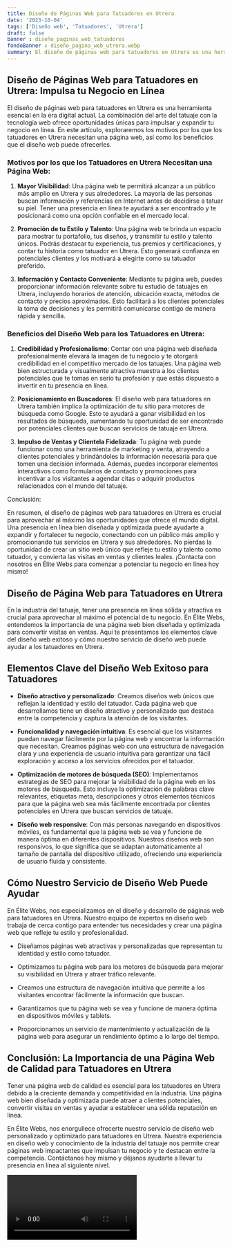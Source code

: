```yaml
---
title: Diseño de Páginas Web para Tatuadores en Utrera
date: '2023-10-04'
tags: ['Diseño web', 'Tatuadores', 'Utrera']
draft: false
banner : diseño_paginas_web_tatuadores
fondoBanner : diseño_pagina_web_utrera.webp
summary: El diseño de páginas web para tatuadores en Utrera es una herramienta esencial en la era digital actual. La combinación del arte del tatuaje con la tecnología web ofrece oportunidades únicas para impulsar y expandir tu negocio en línea. En este artículo, exploraremos los motivos por los que los tatuadores en Utrera necesitan una página web, así como los beneficios que el diseño web puede ofrecerles.
---
```


## Diseño de Páginas Web para Tatuadores en Utrera: Impulsa tu Negocio en Línea

El diseño de páginas web para tatuadores en Utrera es una herramienta esencial en la era digital actual. La combinación del arte del tatuaje con la tecnología web ofrece oportunidades únicas para impulsar y expandir tu negocio en línea. En este artículo, exploraremos los motivos por los que los tatuadores en Utrera necesitan una página web, así como los beneficios que el diseño web puede ofrecerles.

### Motivos por los que los Tatuadores en Utrera Necesitan una Página Web:

1. **Mayor Visibilidad**: Una página web te permitirá alcanzar a un público más amplio en Utrera y sus alrededores. La mayoría de las personas buscan información y referencias en Internet antes de decidirse a tatuar su piel. Tener una presencia en línea te ayudará a ser encontrado y te posicionará como una opción confiable en el mercado local.

2. **Promoción de tu Estilo y Talento**: Una página web te brinda un espacio para mostrar tu portafolio, tus diseños, y transmitir tu estilo y talento únicos. Podrás destacar tu experiencia, tus premios y certificaciones, y contar tu historia como tatuador en Utrera. Esto generará confianza en potenciales clientes y los motivará a elegirte como su tatuador preferido.

3. **Información y Contacto Conveniente**: Mediante tu página web, puedes proporcionar información relevante sobre tu estudio de tatuajes en Utrera, incluyendo horarios de atención, ubicación exacta, métodos de contacto y precios aproximados. Esto facilitará a los clientes potenciales la toma de decisiones y les permitirá comunicarse contigo de manera rápida y sencilla.

### Beneficios del Diseño Web para los Tatuadores en Utrera:

1. **Credibilidad y Profesionalismo**: Contar con una página web diseñada profesionalmente elevará la imagen de tu negocio y te otorgará credibilidad en el competitivo mercado de los tatuajes. Una página web bien estructurada y visualmente atractiva muestra a los clientes potenciales que te tomas en serio tu profesión y que estás dispuesto a invertir en tu presencia en línea.

2. **Posicionamiento en Buscadores**: El diseño web para tatuadores en Utrera también implica la optimización de tu sitio para motores de búsqueda como Google. Esto te ayudará a ganar visibilidad en los resultados de búsqueda, aumentando tu oportunidad de ser encontrado por potenciales clientes que buscan servicios de tatuaje en Utrera.

3. **Impulso de Ventas y Clientela Fidelizada**: Tu página web puede funcionar como una herramienta de marketing y venta, atrayendo a clientes potenciales y brindándoles la información necesaria para que tomen una decisión informada. Además, puedes incorporar elementos interactivos como formularios de contacto y promociones para incentivar a los visitantes a agendar citas o adquirir productos relacionados con el mundo del tatuaje.

Conclusión:

En resumen, el diseño de páginas web para tatuadores en Utrera es crucial para aprovechar al máximo las oportunidades que ofrece el mundo digital. Una presencia en línea bien diseñada y optimizada puede ayudarte a expandir y fortalecer tu negocio, conectando con un público más amplio y promocionando tus servicios en Utrera y sus alrededores. No pierdas la oportunidad de crear un sitio web único que refleje tu estilo y talento como tatuador, y convierta las visitas en ventas y clientes leales. ¡Contacta con nosotros en Élite Webs para comenzar a potenciar tu negocio en línea hoy mismo!

<GifSeo />

<Cta />

## Diseño de Página Web para Tatuadores en Utrera

En la industria del tatuaje, tener una presencia en línea sólida y atractiva es crucial para aprovechar al máximo el potencial de tu negocio. En Élite Webs, entendemos la importancia de una página web bien diseñada y optimizada para convertir visitas en ventas. Aquí te presentamos los elementos clave del diseño web exitoso y cómo nuestro servicio de diseño web puede ayudar a los tatuadores en Utrera.

## Elementos Clave del Diseño Web Exitoso para Tatuadores

- **Diseño atractivo y personalizado**: Creamos diseños web únicos que reflejan la identidad y estilo del tatuador. Cada página web que desarrollamos tiene un diseño atractivo y personalizado que destaca entre la competencia y captura la atención de los visitantes.

- **Funcionalidad y navegación intuitiva**: Es esencial que los visitantes puedan navegar fácilmente por la página web y encontrar la información que necesitan. Creamos páginas web con una estructura de navegación clara y una experiencia de usuario intuitiva para garantizar una fácil exploración y acceso a los servicios ofrecidos por el tatuador.

- **Optimización de motores de búsqueda (SEO)**: Implementamos estrategias de SEO para mejorar la visibilidad de la página web en los motores de búsqueda. Esto incluye la optimización de palabras clave relevantes, etiquetas meta, descripciones y otros elementos técnicos para que la página web sea más fácilmente encontrada por clientes potenciales en Utrera que buscan servicios de tatuaje.

- **Diseño web responsive**: Con más personas navegando en dispositivos móviles, es fundamental que la página web se vea y funcione de manera óptima en diferentes dispositivos. Nuestros diseños web son responsivos, lo que significa que se adaptan automáticamente al tamaño de pantalla del dispositivo utilizado, ofreciendo una experiencia de usuario fluida y consistente.

## Cómo Nuestro Servicio de Diseño Web Puede Ayudar

En Élite Webs, nos especializamos en el diseño y desarrollo de páginas web para tatuadores en Utrera. Nuestro equipo de expertos en diseño web trabaja de cerca contigo para entender tus necesidades y crear una página web que refleje tu estilo y profesionalidad.

- Diseñamos páginas web atractivas y personalizadas que representan tu identidad y estilo como tatuador.

- Optimizamos tu página web para los motores de búsqueda para mejorar su visibilidad en Utrera y atraer tráfico relevante.

- Creamos una estructura de navegación intuitiva que permite a los visitantes encontrar fácilmente la información que buscan.

- Garantizamos que tu página web se vea y funcione de manera óptima en dispositivos móviles y tablets.

- Proporcionamos un servicio de mantenimiento y actualización de la página web para asegurar un rendimiento óptimo a lo largo del tiempo.

## Conclusión: La Importancia de una Página Web de Calidad para Tatuadores en Utrera

Tener una página web de calidad es esencial para los tatuadores en Utrera debido a la creciente demanda y competitividad en la industria. Una página web bien diseñada y optimizada puede atraer a clientes potenciales, convertir visitas en ventas y ayudar a establecer una sólida reputación en línea.

En Élite Webs, nos enorgullece ofrecerte nuestro servicio de diseño web personalizado y optimizado para tatuadores en Utrera. Nuestra experiencia en diseño web y conocimiento de la industria del tatuaje nos permite crear páginas web impactantes que impulsan tu negocio y te destacan entre la competencia. Contáctanos hoy mismo y déjanos ayudarte a llevar tu presencia en línea al siguiente nivel.

<Video />

<CtaBot job='Tatuadores' city='Utrera'/>

<Gmaps query='Utrera+españa+maps' />